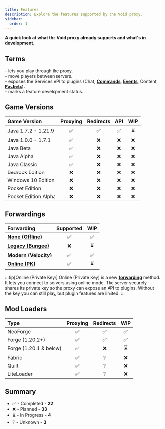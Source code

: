 ```yaml
---
title: Features
description: Explore the features supported by the Void proxy.
sidebar:
  order: 1
---
```



**A quick look at what the Void proxy already supports and what's in development.**

## Terms
<Badge text="Proxying" variant="tip" /> - lets you play through the proxy.  
<Badge text="Redirects" variant="tip" /> - move players between servers.  
<Badge text="API" variant="tip" /> - exposes the Services API to plugins (Chat, [**Commands**](/docs/developing-plugins/commands), [**Events**](/docs/developing-plugins/events/listening-to-events), Content, [**Packets**](/docs/developing-plugins/network/packets)).  
<Badge text="WIP" variant="tip" /> - marks a feature development status.

## Game Versions
| Game Version         | Proxying | Redirects | API      | WIP      |
| :------------------- | :------: | :------:  | :------: | :------: |
| Java 1.7.2 - 1.21.9  | &#x2705; | &#x2705;  | &#x2705; | &#x231B; |
| Java 1.0.0 - 1.7.1   | &#x2705; | &#x274C;  | &#x274C; | &#x274C; |
| Java Beta            | &#x2705; | &#x274C;  | &#x274C; | &#x274C; |
| Java Alpha           | &#x2705; | &#x274C;  | &#x274C; | &#x274C; |
| Java Classic         | &#x2705; | &#x274C;  | &#x274C; | &#x274C; |
| Bedrock Edition      | &#x274C; | &#x274C;  | &#x274C; | &#x274C; |
| Windows 10 Edition   | &#x274C; | &#x274C;  | &#x274C; | &#x274C; |
| Pocket Edition       | &#x274C; | &#x274C;  | &#x274C; | &#x274C; |
| Pocket Edition Alpha | &#x274C; | &#x274C;  | &#x274C; | &#x274C; |

## Forwardings
| Forwarding                                                  | Supported | WIP      |
| :---------------------------------------------------------- | :------:  | :------: |
| [**None (Offline)**](/docs/forwardings/forwarding-overview) | &#x2705;  | &#x2705; |
| [**Legacy (Bungee)**](/docs/forwardings/legacy)             | &#x274C;  | &#x231B; |
| [**Modern (Velocity)**](/docs/forwardings/modern)           | &#x2705;  | &#x2705; |
| [**Online (PK)**](/docs/forwardings/online)                 | &#x2705;  | &#x231B; |

:::tip[Online (Private Key)]
Online (Private Key) is a new [**forwarding**](/docs/forwardings/online) method.
It lets you connect to servers using online mode.
The server securely shares its private key so the proxy can expose an API to plugins.
Without the key you can still play, but plugin features are limited.
:::

## Mod Loaders
| Type                   | Proxying | Redirects | WIP      |
| :--------------------- | :------: | :------:  | :------: |
| NeoForge               | &#x2705; | &#x2705;  | &#x2705; |
| Forge (1.20.2+)        | &#x2705; | &#x2705;  | &#x2705; |
| Forge (1.20.1 & below) | &#x2705; | &#x274C;  | &#x231B; |
| Fabric                 | &#x2705; | &#x2754;  | &#x274C; |
| Quilt                  | &#x2705; | &#x2754;  | &#x274C; |
| LiteLoader             | &#x2705; | &#x2754;  | &#x274C; |

## Summary
- &#x2705; - Completed - **22**
- &#x274C; - Planned - **33**
- &#x231B; - In Progress - **4**
- &#x2754; - Unknown - **3**